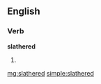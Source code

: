 ==English==

===Verb===
'''slathered'''

# {{past of|slather}}

[[mg:slathered]]
[[simple:slathered]]